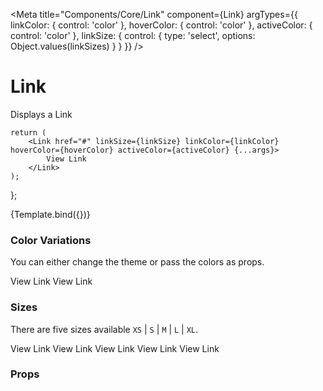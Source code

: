 
<Meta
    title="Components/Core/Link"
    component={Link}
    argTypes={{
        linkColor: {
            control: 'color'
        },
        hoverColor: {
            control: 'color'
        },
        activeColor: {
            control: 'color'
        },
        linkSize: {
            control: {
                type: 'select',
                options: Object.values(linkSizes)
            }
        }
    }}
/>

# Link

Displays a Link

    return (
        <Link href="#" linkSize={linkSize} linkColor={linkColor} hoverColor={hoverColor} activeColor={activeColor} {...args}>
            View Link
        </Link>
    );
};

<Preview>
    <Story
        name="Link"
        args={{
            linkSize: 'S'
        }}
    >
        {Template.bind({})}
    </Story>
</Preview>

### Color Variations

You can either change the theme or pass the colors as props.

<Preview withToolbar>
    <div style={{ display: 'flex', flexWrap: 'wrap', justifyContent: 'space-around' }}>
        <Link href="#" linkColor="blue" hoverColor="red">
            View Link
        </Link>
        <Link href="#" linkColor="red" hoverColor="blue">
            View Link
        </Link>
    </div>
</Preview>

### Sizes

There are five sizes available `XS` | `S` | `M` | `L` | `XL`.

<Preview withToolbar>
    <div style={{ display: 'flex', flexWrap: 'wrap', justifyContent: 'space-around' }}>
        <Link href="#" linkSize="XS" linkColor="blue">
            View Link
        </Link>
        <Link href="#" linkSize="S" linkColor="blue">
            View Link
        </Link>
        <Link href="#" linkSize="M" linkColor="blue">
            View Link
        </Link>
        <Link href="#" linkSize="L" linkColor="blue">
            View Link
        </Link>
        <Link href="#" linkSize="XL" linkColor="blue">
            View Link
        </Link>
    </div>
</Preview>

### Props

<Props story="Link" />
